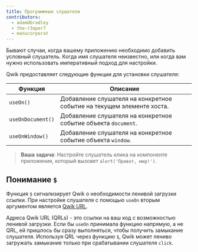 ```yaml
---
title: Программные слушатели
contributors:
  - adamdbradley
  - the-r3aper7
  - manucorporat
---
```


Бывают случаи, когда вашему приложению необходимо добавить условный слушатель. Когда имя слушателя неизвестно, или когда вам нужно использовать императивный подход для настройки.

Qwik предоставляет следующие функции для установки слушателя:

| Функция | Описание |
| --- | --- |
| `useOn()` | Добавление слушателя на конкретное событие на текущем элементе хоста. |
| `useOnDocument()` | Добавление слушателя на конкретное событие объекта `document`. |
| `useOnWindow()` | Добавление слушателя на конкретное событие объекта `window`. |

> **Ваша задача**: Настройте слушатель клика на компоненте приложения, который вызовет `alert('Привет, мир!')`.

## Понимание `$`

Функция `$` сигнализирует Qwik о необходимости ленивой загрузки ссылки. При настройке слушателя с помощью `useOn` вторым аргументом является [Qwik URL](../../../docs/advanced/qrl/index.mdx).

Адреса Qwik URL (QRLs) - это ссылки на ваш код с возможностью ленивой загрузки. Если бы `useOn` принимала функцию напрямую, а не QRL, ей пришлось бы сразу выполняться, чтобы получить замыкание слушателя. Используя QRL через функцию `$`, Qwik может лениво загружать замыкание только при срабатывании слушателя `click`.
